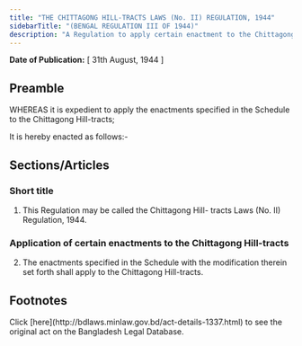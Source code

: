 ```yaml
---
title: "THE CHITTAGONG HILL-TRACTS LAWS (No. II) REGULATION, 1944"
sidebarTitle: "(BENGAL REGULATION III OF 1944)"
description: "A Regulation to apply certain enactment to the Chittagong Hill-tracts."
---
```


**Date of Publication:** [ 31th August, 1944 ]

## Preamble

WHEREAS it is expedient to apply the enactments specified in the Schedule to the Chittagong Hill-tracts;

It is hereby enacted as follows:-

## Sections/Articles

### Short title

1. This Regulation may be called the Chittagong Hill- tracts Laws (No. II) Regulation, 1944.

### Application of certain enactments to the Chittagong Hill-tracts

2. The enactments specified in the Schedule with the modification therein set forth shall apply to the Chittagong Hill-tracts.

## Footnotes

<Note>
  Click [here](http://bdlaws.minlaw.gov.bd/act-details-1337.html) to see the original act on the Bangladesh Legal Database.
</Note>
